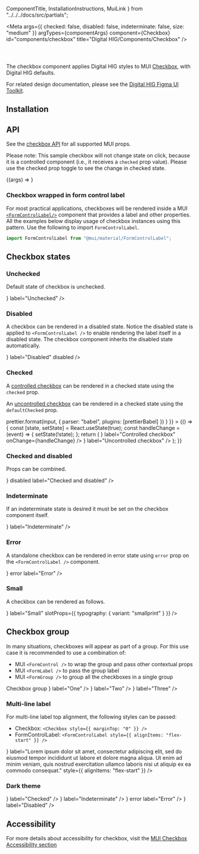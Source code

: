   ComponentTitle,
  InstallationInstructions,
  MuiLink
} from "../../../docs/src/partials";


<Meta
  args={{
    checked: false,
    disabled: false,
    indeterminate: false,
    size: "medium"
  }}
  argTypes={componentArgs}
  component={Checkbox}
  id="components/checkbox"
  title="Digital HIG/Components/Checkbox"
/>

<ComponentTitle name="Checkbox" status="Stable" />

<code>
  <MuiLink
    componentName="Checkbox"
    link="https://mui.com/material-ui/react-checkbox/"
  />
</code>

The checkbox component applies Digital HIG styles to MUI [Checkbox](https://mui.com/components/checkboxes/), with Digital HIG defaults.

For related design documentation, please see the [Digital HIG Figma UI Toolkit](https://www.figma.com/file/Eks986gkqncHjkLnwQjO7g/iccc-sticker-sheets?node-id=4203%3A253462&t=iL4WgXwqDMZvxUAw-1).

## Installation

<InstallationInstructions
  componentImport="Checkbox"
  peerDependencies={peerDependencies}
/>

## API

See the [checkbox API](https://mui.com/material-ui/api/checkbox/) for all supported MUI props.

Please note: This sample checkbox will not change state on click, because it is a controlled component (i.e., it receives a `checked` prop value). Please use the checked prop toggle to see the change in checked state.

<Canvas>
  <Story name="API">{(args) => <Checkbox {...args} />}</Story>
</Canvas>

<ArgsTable story="API" />

### Checkbox wrapped in form control label

For most practical applications, checkboxes will be rendered inside a MUI [`<FormControlLabel/>`](https://mui.com/api/form-control-label/) component that provides a label and other properties. All the examples below display usage of checkbox instances using this pattern. Use the following to import `FormControlLabel`.

```jsx
import FormControlLabel from "@mui/material/FormControlLabel";
```

## Checkbox states

### Unchecked

Default state of checkbox is unchecked.

<Canvas>
  <Story name="States: Unchecked">
    <FormControlLabel control={<Checkbox />} label="Unchecked" />
  </Story>
</Canvas>

### Disabled

A checkbox can be rendered in a disabled state. Notice the disabled state is applied to `<FormControlLabel />` to enable rendering the label itself in a disabled state. The checkbox component inherits the disabled state automatically.

<Canvas>
  <Story name="States: Disabled">
    <FormControlLabel control={<Checkbox />} label="Disabled" disabled />
  </Story>
</Canvas>

### Checked

A [controlled checkbox](https://reactjs.org/docs/forms.html#controlled-components) can be rendered in a checked state using the `checked` prop.

An [uncontrolled checkbox](https://reactjs.org/docs/uncontrolled-components.html) can be rendered in a checked state using the `defaultChecked` prop.

<Canvas>
  <Story
    name="States: Checked"
    parameters={{
      docs: {
        source: {
          type: "code"
        },
        transformSource: (input) =>
          prettier.format(input, {
            parser: "babel",
            plugins: [prettierBabel]
          })
      }
    }}
  >
    {() => {
      const [state, setState] = React.useState(true);
      const handleChange = (event) => {
        setState(!state);
      };
      return (
        <FormGroup>
          <FormControlLabel
            checked={state}
            control={<Checkbox />}
            label="Controlled checkbox"
            onChange={handleChange}
          />
          <FormControlLabel
            control={<Checkbox defaultChecked />}
            label="Uncontrolled checkbox"
          />
        </FormGroup>
      );
    }}
  </Story>
</Canvas>

### Checked and disabled

Props can be combined.

<Canvas>
  <Story name="States: Checked and disabled">
    <FormControlLabel
      checked
      control={<Checkbox />}
      disabled
      label="Checked and disabled"
    />
  </Story>
</Canvas>

### Indeterminate

If an indeterminate state is desired it must be set on the checkbox component itself.

<Canvas>
  <Story name="States: Indeterminate">
    <FormControlLabel
      control={<Checkbox indeterminate />}
      label="Indeterminate"
    />
  </Story>
</Canvas>

### Error

A standalone checkbox can be rendered in error state using `error` prop on the `<FormControlLabel />` component.

<Canvas>
  <Story name="States: Error">
    <FormControlLabel control={<Checkbox />} error label="Error" />
  </Story>
</Canvas>

### Small

A checkbox can be rendered as follows.

<Canvas>
  <Story name="Variants: Small">
    <FormControlLabel
      control={<Checkbox size="small" />}
      label="Small"
      slotProps={{
        typography: {
          variant: "smallprint"
        }
      }}
    />
  </Story>
</Canvas>

## Checkbox group

In many situations, checkboxes will appear as part of a group. For this use case it is recommended to use a combination of:

- MUI `<FormControl />` to wrap the group and pass other contextual props
- MUI `<FormLabel />` to pass the group label
- MUI `<FormGroup />` to group all the checkboxes in a single group

<Canvas>
  <Story name="Checkbox group">
    <FormControl component="fieldset">
      <FormLabel component="legend">Checkbox group</FormLabel>
      <FormGroup>
        <FormControlLabel control={<Checkbox />} label="One" />
        <FormControlLabel control={<Checkbox />} label="Two" />
        <FormControlLabel control={<Checkbox />} label="Three" />
      </FormGroup>
    </FormControl>
  </Story>
</Canvas>

### Multi-line label

For multi-line label top alignment, the following styles can be passed:

- Checkbox: `<Checkbox style={{ marginTop: "0" }} />`
- FormControlLabel: `<FormControlLabel style={{ alignItems: "flex-start" }} />`

<Canvas>
  <Story name="Multi-line label">
    <FormControlLabel
      control={<Checkbox defaultChecked style={{ marginTop: "0" }} />}
      label="Lorem ipsum dolor sit amet, consectetur adipiscing elit, sed do eiusmod tempor incididunt ut labore et dolore magna aliqua. Ut enim ad minim veniam, quis nostrud exercitation ullamco laboris nisi ut aliquip ex ea commodo consequat."
      style={{ alignItems: "flex-start" }}
    />
  </Story>
</Canvas>

### Dark theme

<Canvas>
  <Story name="Dark theme" parameters={{ theme: "dark" }}>
    <FormGroup>
      <FormControlLabel control={<Checkbox defaultChecked />} label="Checked" />
      <FormControlLabel
        control={<Checkbox indeterminate />}
        label="Indeterminate"
      />
      <FormControlLabel control={<Checkbox />} error label="Error" />
      <FormControlLabel control={<Checkbox disabled />} label="Disabled" />
    </FormGroup>
  </Story>
</Canvas>

## Accessibility

For more details about accessibility for checkbox, visit the [MUI Checkbox Accessibility section](https://mui.com/components/checkboxes/#accessibility)
